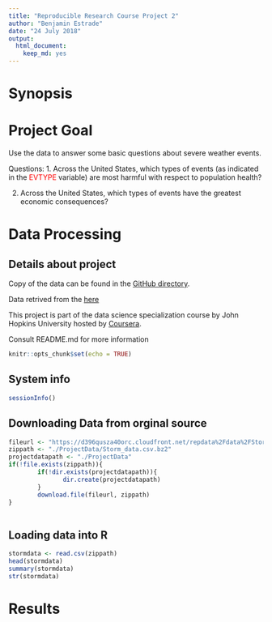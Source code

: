 ```yaml
---
title: "Reproducible Research Course Project 2"
author: "Benjamin Estrade"
date: "24 July 2018"
output: 
  html_document: 
    keep_md: yes
---
```


Synopsis
========














Project Goal
============

Use the data to answer some basic questions about severe weather events.

Questions:
1. Across the United States, which types of events (as indicated in the <span style="color:red" face="KaTeX_Typewriter">EVTYPE</span> variable) are most harmful with respect to population health?

2. Across the United States, which types of events have the greatest economic consequences?


Data Processing
===============

Details about project
---------------------

Copy of the data can be found in the [GitHub directory](https://github.com/benegd/reproducible-research-course-project-2).

Data retrived from the [here](https://d396qusza40orc.cloudfront.net/repdata%2Fdata%2FStormData.csv.bz2)

This project is part of the data science specialization course by John Hopkins University hosted by [Coursera](https://www.coursera.com/).

Consult README.md for more information


```r
knitr::opts_chunk$set(echo = TRUE)
```

System info
-----------

```r
sessionInfo()
```


Downloading Data from orginal source
------------------------------------

``` r
fileurl <- "https://d396qusza40orc.cloudfront.net/repdata%2Fdata%2FStormData.csv.bz2"
zippath <- "./ProjectData/Storm_data.csv.bz2"
projectdatapath <- "./ProjectData"
if(!file.exists(zippath)){
        if(!dir.exists(projectdatapath)){
               dir.create(projectdatapath) 
        }
        download.file(fileurl, zippath)
}
        
```


Loading data into R
-------------------
``` r
stormdata <- read.csv(zippath)
head(stormdata)
summary(stormdata)
str(stormdata)
```




Results
=======













